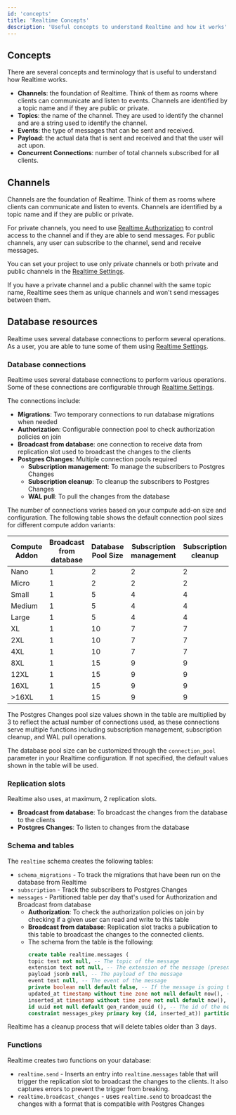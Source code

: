 ```yaml
---
id: 'concepts'
title: 'Realtime Concepts'
description: 'Useful concepts to understand Realtime and how it works'
---
```


## Concepts

There are several concepts and terminology that is useful to understand how Realtime works.

- **Channels**: the foundation of Realtime. Think of them as rooms where clients can communicate and listen to events. Channels are identified by a topic name and if they are public or private.
- **Topics**: the name of the channel. They are used to identify the channel and are a string used to identify the channel.
- **Events**: the type of messages that can be sent and received.
- **Payload**: the actual data that is sent and received and that the user will act upon.
- **Concurrent Connections**: number of total channels subscribed for all clients.

## Channels

Channels are the foundation of Realtime. Think of them as rooms where clients can communicate and listen to events. Channels are identified by a topic name and if they are public or private.

For private channels, you need to use [Realtime Authorization](/docs/guides/realtime/authorization) to control access to the channel and if they are able to send messages.
For public channels, any user can subscribe to the channel, send and receive messages.

You can set your project to use only private channels or both private and public channels in the [Realtime Settings](/docs/guides/realtime/settings).

<Admonition type="note">

If you have a private channel and a public channel with the same topic name, Realtime sees them as unique channels and won't send messages between them.

</Admonition>

## Database resources

Realtime uses several database connections to perform several operations. As a user, you are able to tune some of them using [Realtime Settings](/docs/guides/realtime/settings).

### Database connections

Realtime uses several database connections to perform various operations. Some of these connections are configurable through [Realtime Settings](/docs/guides/realtime/settings).

The connections include:

- **Migrations**: Two temporary connections to run database migrations when needed
- **Authorization**: Configurable connection pool to check authorization policies on join
- **Broadcast from database**: one connection to receive data from replication slot used to broadcast the changes to the clients
- **Postgres Changes**: Multiple connection pools required
  - **Subscription management**: To manage the subscribers to Postgres Changes
  - **Subscription cleanup**: To cleanup the subscribers to Postgres Changes
  - **WAL pull**: To pull the changes from the database

The number of connections varies based on your compute add-on size and configuration. The following table shows the default connection pool sizes for different compute addon variants:

| Compute Addon | Broadcast from database | Database Pool Size | Subscription management | Subscription cleanup | WAL pull |
| ------------- | ----------------------- | ------------------ | ----------------------- | -------------------- | -------- |
| Nano          | 1                       | 2                  | 2                       | 2                    | 2        |
| Micro         | 1                       | 2                  | 2                       | 2                    | 2        |
| Small         | 1                       | 5                  | 4                       | 4                    | 4        |
| Medium        | 1                       | 5                  | 4                       | 4                    | 4        |
| Large         | 1                       | 5                  | 4                       | 4                    | 4        |
| XL            | 1                       | 10                 | 7                       | 7                    | 7        |
| 2XL           | 1                       | 10                 | 7                       | 7                    | 7        |
| 4XL           | 1                       | 10                 | 7                       | 7                    | 7        |
| 8XL           | 1                       | 15                 | 9                       | 9                    | 9        |
| 12XL          | 1                       | 15                 | 9                       | 9                    | 9        |
| 16XL          | 1                       | 15                 | 9                       | 9                    | 9        |
| >16XL         | 1                       | 15                 | 9                       | 9                    | 9        |

<Admonition type="note">

The Postgres Changes pool size values shown in the table are multiplied by 3 to reflect the actual number of connections used, as these connections serve multiple functions including subscription management, subscription cleanup, and WAL pull operations.

The database pool size can be customized through the `connection_pool` parameter in your Realtime configuration. If not specified, the default values shown in the table will be used.

</Admonition>

### Replication slots

Realtime also uses, at maximum, 2 replication slots.

- **Broadcast from database**: To broadcast the changes from the database to the clients
- **Postgres Changes**: To listen to changes from the database

### Schema and tables

The `realtime` schema creates the following tables:

- `schema_migrations` - To track the migrations that have been run on the database from Realtime
- `subscription` - Track the subscribers to Postgres Changes
- `messages` - Partitioned table per day that's used for Authorization and Broadcast from database
  - **Authorization**: To check the authorization policies on join by checking if a given user can read and write to this table
  - **Broadcast from database**: Replication slot tracks a publication to this table to broadcast the changes to the connected clients.
  - The schema from the table is the following:
    ```sql
    create table realtime.messages (
    topic text not null, -- The topic of the message
    extension text not null, -- The extension of the message (presence, broadcast)
    payload jsonb null, -- The payload of the message
    event text null, -- The event of the message
    private boolean null default false, -- If the message is going to use a private channel
    updated_at timestamp without time zone not null default now(), -- The timestamp of the message
    inserted_at timestamp without time zone not null default now(), -- The timestamp of the message
    id uuid not null default gen_random_uuid (), -- The id of the message
    constraint messages_pkey primary key (id, inserted_at)) partition by RANGE (inserted_at);
    ```

<Admonition type="note">

Realtime has a cleanup process that will delete tables older than 3 days.

</Admonition>

### Functions

Realtime creates two functions on your database:

- `realtime.send` - Inserts an entry into `realtime.messages` table that will trigger the replication slot to broadcast the changes to the clients. It also captures errors to prevent the trigger from breaking.
- `realtime.broadcast_changes` - uses `realtime.send` to broadcast the changes with a format that is compatible with Postgres Changes
